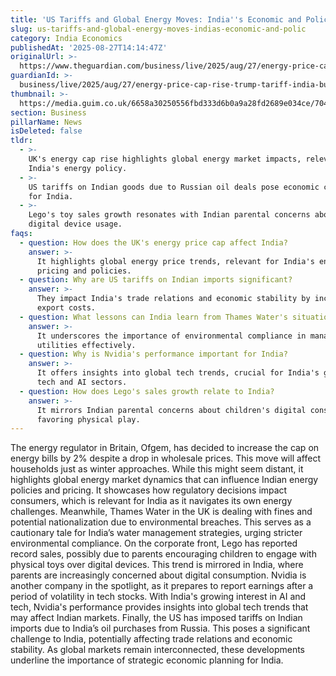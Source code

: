 ```yaml
---
title: 'US Tariffs and Global Energy Moves: India''s Economic and Policy Challenges'
slug: us-tariffs-and-global-energy-moves-indias-economic-and-polic
category: India Economics
publishedAt: '2025-08-27T14:14:47Z'
originalUrl: >-
  https://www.theguardian.com/business/live/2025/aug/27/energy-price-cap-rise-trump-tariff-india-business-live-news
guardianId: >-
  business/live/2025/aug/27/energy-price-cap-rise-trump-tariff-india-business-live-news
thumbnail: >-
  https://media.guim.co.uk/6658a30250556fbd333d6b0a9a28fd2689e034ce/704_0_2796_2238/500.jpg
section: Business
pillarName: News
isDeleted: false
tldr:
  - >-
    UK's energy cap rise highlights global energy market impacts, relevant for
    India's energy policy.
  - >-
    US tariffs on Indian goods due to Russian oil deals pose economic challenges
    for India.
  - >-
    Lego's toy sales growth resonates with Indian parental concerns about
    digital device usage.
faqs:
  - question: How does the UK's energy price cap affect India?
    answer: >-
      It highlights global energy price trends, relevant for India's energy
      pricing and policies.
  - question: Why are US tariffs on Indian imports significant?
    answer: >-
      They impact India's trade relations and economic stability by increasing
      export costs.
  - question: What lessons can India learn from Thames Water's situation?
    answer: >-
      It underscores the importance of environmental compliance in managing
      utilities effectively.
  - question: Why is Nvidia's performance important for India?
    answer: >-
      It offers insights into global tech trends, crucial for India's growing
      tech and AI sectors.
  - question: How does Lego's sales growth relate to India?
    answer: >-
      It mirrors Indian parental concerns about children's digital consumption,
      favoring physical play.
---
```

The energy regulator in Britain, Ofgem, has decided to increase the cap on energy bills by 2% despite a drop in wholesale prices. This move will affect households just as winter approaches. While this might seem distant, it highlights global energy market dynamics that can influence Indian energy policies and pricing. It showcases how regulatory decisions impact consumers, which is relevant for India as it navigates its own energy challenges. Meanwhile, Thames Water in the UK is dealing with fines and potential nationalization due to environmental breaches. This serves as a cautionary tale for India’s water management strategies, urging stricter environmental compliance. On the corporate front, Lego has reported record sales, possibly due to parents encouraging children to engage with physical toys over digital devices. This trend is mirrored in India, where parents are increasingly concerned about digital consumption. Nvidia is another company in the spotlight, as it prepares to report earnings after a period of volatility in tech stocks. With India's growing interest in AI and tech, Nvidia's performance provides insights into global tech trends that may affect Indian markets. Finally, the US has imposed tariffs on Indian imports due to India’s oil purchases from Russia. This poses a significant challenge to India, potentially affecting trade relations and economic stability. As global markets remain interconnected, these developments underline the importance of strategic economic planning for India.

